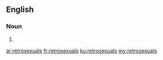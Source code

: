==English==

===Noun===
{{head|en|plural}}

# {{plural of|retrosexual|lang=en}}

[[ar:retrosexuals]]
[[fr:retrosexuals]]
[[ku:retrosexuals]]
[[my:retrosexuals]]
